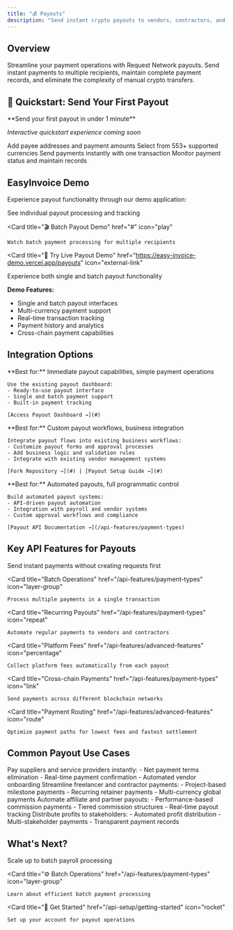 ```yaml
---
title: "💰 Payouts"
description: "Send instant crypto payouts to vendors, contractors, and partners with full transparency"
---
```


## Overview

Streamline your payment operations with Request Network payouts. Send instant payments to multiple recipients, maintain complete payment records, and eliminate the complexity of manual crypto transfers.

## 🚀 Quickstart: Send Your First Payout

<Info>
**Send your first payout in under 1 minute**

*Interactive quickstart experience coming soon*
</Info>

<Steps>
  <Step title="Specify Recipients">
    Add payee addresses and payment amounts
  </Step>
  <Step title="Choose Currency">
    Select from 553+ supported currencies
  </Step>
  <Step title="Execute Payout">
    Send payments instantly with one transaction
  </Step>
  <Step title="Track Status">
    Monitor payment status and maintain records
  </Step>
</Steps>

## EasyInvoice Demo

Experience payout functionality through our demo application:

<CardGroup cols={2}>
  <Card 
    title="🎬 Single Payout Demo" 
    href="#" 
    icon="play"
  >
    See individual payout processing and tracking
  </Card>
  
  <Card 
    title="🎬 Batch Payout Demo" 
    href="#" 
    icon="play"
  >
    Watch batch payment processing for multiple recipients
  </Card>
</CardGroup>

<Card 
  title="🔗 Try Live Payout Demo" 
  href="https://easy-invoice-demo.vercel.app/payouts" 
  icon="external-link"
>
  Experience both single and batch payout functionality
</Card>

**Demo Features:**
- Single and batch payout interfaces
- Multi-currency payment support
- Real-time transaction tracking
- Payment history and analytics
- Cross-chain payment capabilities

## Integration Options

<Tabs>
  <Tab title="Use EasyInvoice As-Is">
    **Best for:** Immediate payout capabilities, simple payment operations
    
    Use the existing payout dashboard:
    - Ready-to-use payout interface
    - Single and batch payment support
    - Built-in payment tracking
    
    [Access Payout Dashboard →](#)
  </Tab>
  
  <Tab title="Fork & Customize">
    **Best for:** Custom payout workflows, business integration
    
    Integrate payout flows into existing business workflows:
    - Customize payout forms and approval processes
    - Add business logic and validation rules
    - Integrate with existing vendor management systems
    
    [Fork Repository →](#) | [Payout Setup Guide →](#)
  </Tab>
  
  <Tab title="Custom Implementation">
    **Best for:** Automated payouts, full programmatic control
    
    Build automated payout systems:
    - API-driven payout automation
    - Integration with payroll and vendor systems
    - Custom approval workflows and compliance
    
    [Payout API Documentation →](/api-features/payment-types)
  </Tab>
</Tabs>

## Key API Features for Payouts

<CardGroup cols={2}>
  <Card 
    title="Direct Payouts" 
    href="/api-features/payment-types"
    icon="send"
  >
    Send instant payments without creating requests first
  </Card>
  
  <Card 
    title="Batch Operations" 
    href="/api-features/payment-types"
    icon="layer-group"
  >
    Process multiple payments in a single transaction
  </Card>
  
  <Card 
    title="Recurring Payouts" 
    href="/api-features/payment-types"
    icon="repeat"
  >
    Automate regular payments to vendors and contractors
  </Card>
  
  <Card 
    title="Platform Fees" 
    href="/api-features/advanced-features"
    icon="percentage"
  >
    Collect platform fees automatically from each payout
  </Card>
  
  <Card 
    title="Cross-chain Payments" 
    href="/api-features/payment-types"
    icon="link"
  >
    Send payments across different blockchain networks
  </Card>
  
  <Card 
    title="Payment Routing" 
    href="/api-features/advanced-features"
    icon="route"
  >
    Optimize payment paths for lowest fees and fastest settlement
  </Card>
</CardGroup>

## Common Payout Use Cases

<AccordionGroup>
  <Accordion title="🏢 Vendor Payments">
    Pay suppliers and service providers instantly:
    - Net payment terms elimination
    - Real-time payment confirmation
    - Automated vendor onboarding
  </Accordion>
  
  <Accordion title="👥 Contractor Payments">
    Streamline freelancer and contractor payments:
    - Project-based milestone payments
    - Recurring retainer payments
    - Multi-currency global payments
  </Accordion>
  
  <Accordion title="🎯 Affiliate Commissions">
    Automate affiliate and partner payouts:
    - Performance-based commission payments
    - Tiered commission structures
    - Real-time payout tracking
  </Accordion>
  
  <Accordion title="💼 Profit Sharing">
    Distribute profits to stakeholders:
    - Automated profit distribution
    - Multi-stakeholder payments
    - Transparent payment records
  </Accordion>
</AccordionGroup>

## What's Next?

<CardGroup cols={3}>
  <Card 
    title="💼 Explore Payroll" 
    href="/use-cases/payroll"
    icon="users"
  >
    Scale up to batch payroll processing
  </Card>
  
  <Card 
    title="⚙️ Batch Operations" 
    href="/api-features/payment-types"
    icon="layer-group"
  >
    Learn about efficient batch payment processing
  </Card>
  
  <Card 
    title="🔑 Get Started" 
    href="/api-setup/getting-started"
    icon="rocket"
  >
    Set up your account for payout operations
  </Card>
</CardGroup>
